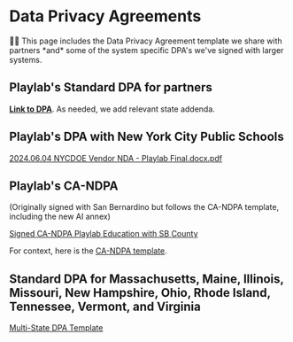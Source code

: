 # Data Privacy Agreements

<aside>
👋🏽 This page includes the Data Privacy Agreement template we share with partners *and* some of the system specific DPA's we've signed with larger systems.
</aside>

## Playlab's Standard DPA for partners

**[Link to DPA](https://docs.google.com/document/d/e/2PACX-1vRiM6RA20mZE5AF6F3x1Q10sE10hzKSZZ7zmC7vtGwtOgIovYXqKy1vuYzjzdclMg/pub)**. As needed, we add relevant state addenda.

## Playlab's DPA with New York City Public Schools

[2024.06.04 NYCDOE Vendor NDA - Playlab Final.docx.pdf](https://drive.google.com/file/d/15LAktq78r42jZNPOfRcdZaMl4mEz7FPB/view?usp=sharing)

## Playlab's CA-NDPA 
(Originally signed with San Bernardino but follows the CA-NDPA template, including the new AI annex)

[Signed CA-NDPA Playlab Education with SB County](https://drive.google.com/file/d/11BYYQD8ERmJzXY5CcM8bjQajedORYUT1/view?usp=sharing)

For context, here is the [CA-NDPA template](https://drive.google.com/file/d/1FcZXQOvZSJcG-lkoXJd0yc69hAziS6Uz/view?usp=sharing).

## Standard DPA for Massachusetts, Maine, Illinois, Missouri, New Hampshire, Ohio, Rhode Island, Tennessee, Vermont, and Virginia

[Multi-State DPA Template](https://drive.google.com/file/d/1IkdlO558NlNqNPGyP3EzHIknGuGs2Cy9/view?usp=sharing)